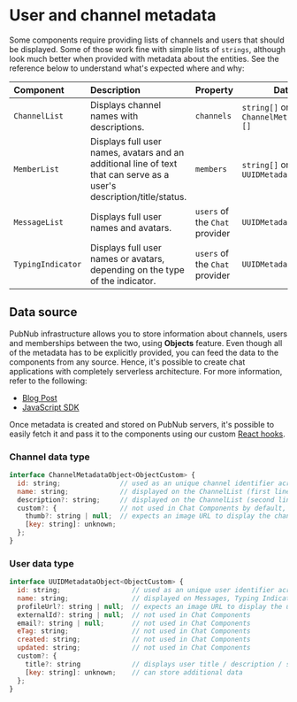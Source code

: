 
<Meta title="Introduction/Metadata" />

# User and channel metadata

Some components require providing lists of channels and users that should be displayed. Some of
those work fine with simple lists of `strings`, although look much better when provided with
metadata about the entities. See the reference below to understand what's expected where and
why:

| Component       | Description                                                                                                     | Property                       | Data type (see below)                                 |
| :--------------- | :------------------------------------- | :------------------------------ | ------------------ |
| `ChannelList`     | Displays channel names with descriptions.                                                                | `channels`                     | `string[]` or `ChannelMetadataObject<ObjectCustom>[]` |
| `MemberList`      | Displays full user names, avatars and an additional line of text that can serve as a user's description/title/status. | `members`                      | `string[]` or `UUIDMetadataObject<ObjectCustom>[]`    |
| `MessageList`     | Displays full user names and avatars.                                                                          | `users` of the `Chat` provider | `UUIDMetadataObject<ObjectCustom>[]`                  |
| `TypingIndicator` | Displays full user names or avatars, depending on the type of the indicator.                                   | `users` of the `Chat` provider | `UUIDMetadataObject<ObjectCustom>[]`                  |

## Data source

PubNub infrastructure allows you to store information about channels, users and memberships between the two, using **Objects** feature. Even though all of the metadata has to be explicitly provided, you can feed the data to the components from any source. Hence, it's possible to create chat applications with completely serverless architecture. For more information, refer to the following:

- [Blog Post](https://www.pubnub.com/blog/introducing-objects-v2-store-for-user-and-channel-metadata/)
- [JavaScript SDK](https://www.pubnub.com/docs/sdks/javascript/api-reference/objects)

Once metadata is created and stored on PubNub servers, it's possible to easily fetch it and pass it
to the components using our custom [React hooks](https://pubnub.github.io/react-chat-components/docs/?path=/docs/custom-hooks-about--page).


### Channel data type

```jsx
interface ChannelMetadataObject<ObjectCustom> {
  id: string;               // used as an unique channel identifier across the components
  name: string;             // displayed on the ChannelList (first line)
  description?: string;     // displayed on the ChannelList (second line)
  custom?: {                // not used in Chat Components by default, but can store additional data
    thumb?: string | null;  // expects an image URL to display the channel thumbnail
    [key: string]: unknown;
  };
}
```

### User data type

```jsx
interface UUIDMetadataObject<ObjectCustom> {
  id: string;                  // used as an unique user identifier across the components
  name: string;                // displayed on Messages, Typing Indicator, and Member List
  profileUrl?: string | null;  // expects an image URL to display the user avatar
  externalId?: string | null;  // not used in Chat Components
  email?: string | null;       // not used in Chat Components
  eTag: string;                // not used in Chat Components
  created: string;             // not used in Chat Components
  updated: string;             // not used in Chat Components
  custom?: {
    title?: string             // displays user title / description / status on the member list
    [key: string]: unknown;    // can store additional data
  };
}

```
